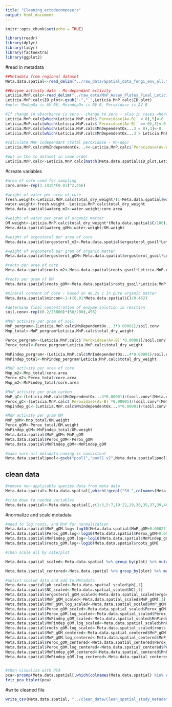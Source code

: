 ```yaml
---
title: "Cleaning_ectodecomposers"
output: html_document
---
```


```r
knitr::opts_chunk$set(echo = TRUE)
```


```r
library(readr)
library(dplyr)
library(tidyr)
library(factoextra)
library(ggplot2)
```

#read in metadata
```r
##Metadata from regional dataset 
Meta.data.spatial<-read_delim("../raw_data/Spatial_data_fungi_env_all.txt",delim = "\t", escape_double = FALSE, trim_ws = TRUE,locale = locale(decimal_mark = ","))

##Enzyme activity data - Mn-dependant activity
Leticia.MnP.calc<-read_delim("../raw_data/MnP_Assay_Plates_Final_Leticia.txt",delim = "\t", escape_double = FALSE, trim_ws = TRUE,locale = locale(encoding = "latin1",decimal_mark = "."),skip = 1)
Leticia.MnP.calc$ID_plot<-gsub("-","_",Leticia.MnP.calc$ID_plot)
#note: MndepOx is AV-BV, MnindepOx is BV-B, Peroxidase is AV-B

#If change in absorbance is zero - change to zero - also in cases where Peroxidase activity is zero but Mn-dep is still postive and where the Mndep activity is greater than total peroxidase
Leticia.MnP.calc[which(Leticia.MnP.calc$`Peroxidase(Av-B)` < 0),5]<-0
Leticia.MnP.calc[which(Leticia.MnP.calc$`Peroxidase(Av-B)` == 0),3]<-0
Leticia.MnP.calc[which(Leticia.MnP.calc$MnDependentOx...3 < 0),3]<-0
Leticia.MnP.calc[which(Leticia.MnP.calc$MnDependentOx...3 > Leticia.MnP.calc$`Peroxidase(Av-B)`),c(3,5)]<-0

#calculate MnP independant (total peroxidase - Mn-dep)
Leticia.MnP.calc$MnIndependentOx...4<-Leticia.MnP.calc$`Peroxidase(Av-B)`- Leticia.MnP.calc$MnDependentOx...3 #this is overwriting the variable I read in but automatically make the ones that should be zero, zero. 

#put in the to dataset in same order
Leticia.MnP.calc<-Leticia.MnP.calc[match(Meta.data.spatial$ID_plot,Leticia.MnP.calc$ID_plot),]
```

#create variables
```r
#area of core used for sampling 
core.area<-rep(3.1415*(0.01)^2,456)

#weight of water per area of core 
fresh.weight<-Leticia.MnP.calc$total_dry_weight/(1-Meta.data.spatial$water/100)
water.weight<-fresh.weight- Leticia.MnP.calc$total_dry_weight
Meta.data.spatial$waterg_m2<-water.weight/core.area

#weight of water per gram of organic matter 
OM.weight<-Leticia.MnP.calc$total_dry_weight*(Meta.data.spatial$C/100)/0.462
Meta.data.spatial$waterg_gOM<-water.weight/OM.weight

#weight of ergosterol per area of core
Meta.data.spatial$ergosterol_m2<-Meta.data.spatial$ergosterol_gsoil*Leticia.MnP.calc$total_dry_weight/core.area

#weight of ergosterol per gram of organic matter
Meta.data.spatial$ergosterol_gOM<-Meta.data.spatial$ergosterol_gsoil*Leticia.MnP.calc$total_dry_weight/OM.weight

#roots per area of core 
Meta.data.spatial$roots_m2<-Meta.data.spatial$roots_gsoil*Leticia.MnP.calc$total_dry_weight/core.area

#roots per gram of OM
Meta.data.spatial$roots_gOM<-Meta.data.spatial$roots_gsoil*Leticia.MnP.calc$total_dry_weight/OM.weight

#mineral content of core - based on 46.2% C in pure organic matter
Meta.data.spatial$mincon<-1-((0.01*Meta.data.spatial$C)/0.462)

#determine final concentration of enzyme solution in reaction 
soil.conv<-rep((0.2/25000)*(50/200),456)

#MnP activity per gram of soil
MnP_pergram<-(Leticia.MnP.calc$MnDependentOx...3*0.00001)/soil.conv
Mnp_total<-MnP_pergram*Leticia.MnP.calc$total_dry_weight

Perox_pergram<-(Leticia.MnP.calc$`Peroxidase(Av-B)`*0.00001)/soil.conv
Perox_total<-Perox_pergram*Leticia.MnP.calc$total_dry_weight

MnPindep_pergram<-(Leticia.MnP.calc$MnIndependentOx...4*0.00001)/soil.conv
MnPindep_total<-MnPindep_pergram*Leticia.MnP.calc$total_dry_weight

#MnP activity per area of core
Mnp_m2<-Mnp_total/core.area
Perox_m2<-Perox_total/core.area
Mnp_m2<-MnPindep_total/core.area

#MnP activity per gram carbon
MnP_gC<-(Leticia.MnP.calc$MnDependentOx...3*0.00001)/(soil.conv*(Meta.data.spatial$C/100))
Perox_gC<-(Leticia.MnP.calc$`Peroxidase(Av-B)`*0.00001)/(soil.conv*(Meta.data.spatial$C/100))
Mnpindep_gC<-(Leticia.MnP.calc$MnIndependentOx...4*0.00001)/(soil.conv*(Meta.data.spatial$C/100))

#MnP activity per gram OM
MnP_gOM<-Mnp_total/OM.weight
Perox_gOM<-Perox_total/OM.weight
MnPindep_gOM<-MnPindep_total/OM.weight
Meta.data.spatial$MnP_gOM<-MnP_gOM
Meta.data.spatial$Perox_gOM<-Perox_gOM
Meta.data.spatial$MnPindep_gOM<-MnPindep_gOM

#make sure all metadata naming is consistent
Meta.data.spatial$pool<-gsub("pool1","pool1.v2",Meta.data.spatial$pool)
```


## clean data
```r
#remove non-applicable species data from meta data
Meta.data.spatial<-Meta.data.spatial[,which(!grepl("SH_",colnames(Meta.data.spatial)))]

#trim down to needed variables
Meta.data.spatial<-Meta.data.spatial[,c(1:3,5:7,19:22,29,30,35,37,39,40,41)]
```

#normalize and scale metadata

```r
#need to log roots, and MnP for normalization 
Meta.data.spatial$MnP_gOM.log<-log10(Meta.data.spatial$MnP_gOM+0.00027) #min value is 0.000027 but better normal distribution by adding on constant with a tenth higher value
Meta.data.spatial$Perox_gOM.log<-log10(Meta.data.spatial$Perox_gOM+0.000588)
Meta.data.spatial$MnPindep_gOM.log<-log10(Meta.data.spatial$MnPindep_gOM+5.350847e-05)
Meta.data.spatial$roots_gOM.log<-log10(Meta.data.spatial$roots_gOM)

#Then scale all by site/plot

Meta.data.spatial_scaled<-Meta.data.spatial %>% group_by(plot) %>% mutate(across(c("ergosterol_gOM","MnP_gOM","MnP_gOM.log","Perox_gOM","Perox_gOM.log","MnPindep_gOM","MnPindep_gOM.log","roots_gOM.log","ph","NC"), ~scale(.,center = TRUE,scale=TRUE))) #scaling but not centering

Meta.data.spatial_centered<-Meta.data.spatial %>% group_by(plot) %>% mutate(across(c("MnP_gOM","MnP_gOM.log","Perox_gOM","Perox_gOM.log","MnPindep_gOM","MnPindep_gOM.log"), ~scale(.,center = TRUE,scale=FALSE))) #scaling but not centering

#unlist scaled data and add to Metadata
Meta.data.spatial$ph_scaled<-Meta.data.spatial_scaled$ph[,1]
Meta.data.spatial$NC_scaled<-Meta.data.spatial_scaled$NC[,1]
Meta.data.spatial$ergosterol_gOM_scaled<-Meta.data.spatial_scaled$ergosterol_gOM[,1]
Meta.data.spatial$MnP_gOM_scaled<-Meta.data.spatial_scaled$MnP_gOM[,1]
Meta.data.spatial$MnP_gOM.log_scaled<-Meta.data.spatial_scaled$MnP_gOM.log[,1]
Meta.data.spatial$Perox_gOM_scaled<-Meta.data.spatial_scaled$Perox_gOM[,1]
Meta.data.spatial$Perox_gOM.log_scaled<-Meta.data.spatial_scaled$Perox_gOM.log[,1]
Meta.data.spatial$MnPindep_gOM_scaled<-Meta.data.spatial_scaled$MnPindep_gOM[,1]
Meta.data.spatial$MnPindep_gOM.log_scaled<-Meta.data.spatial_scaled$MnPindep_gOM.log[,1]
Meta.data.spatial$roots_gOM.log_scaled<-Meta.data.spatial_scaled$roots_gOM.log[,1]
Meta.data.spatial$MnP_gOM_centered<-Meta.data.spatial_centered$MnP_gOM[,1]
Meta.data.spatial$MnP_gOM.log_centered<-Meta.data.spatial_centered$MnP_gOM.log[,1]
Meta.data.spatial$Perox_gOM_centered<-Meta.data.spatial_centered$Perox_gOM[,1]
Meta.data.spatial$Perox_gOM.log_centered<-Meta.data.spatial_centered$Perox_gOM.log[,1]
Meta.data.spatial$MnPindep_gOM_centered<-Meta.data.spatial_centered$MnPindep_gOM[,1]
Meta.data.spatial$MnPindep_gOM.log_centered<-Meta.data.spatial_centered$MnPindep_gOM.log[,1]


#then visualize with PCA
pca<-prcomp(Meta.data.spatial[,which(colnames(Meta.data.spatial) %in% c("ph_scaled","NC_scaled"))])
fviz_pca_biplot(pca)

```

#write cleaned file
```r
write_csv(Meta.data.spatial, "../clean_data/Clean_spatial_study_metadata.csv")
```

